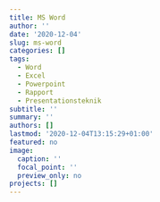 ```yaml
---
title: MS Word
author: ''
date: '2020-12-04'
slug: ms-word
categories: []
tags:
  - Word
  - Excel
  - Powerpoint
  - Rapport
  - Presentationsteknik
subtitle: ''
summary: ''
authors: []
lastmod: '2020-12-04T13:15:29+01:00'
featured: no
image:
  caption: ''
  focal_point: ''
  preview_only: no
projects: []
---
```

